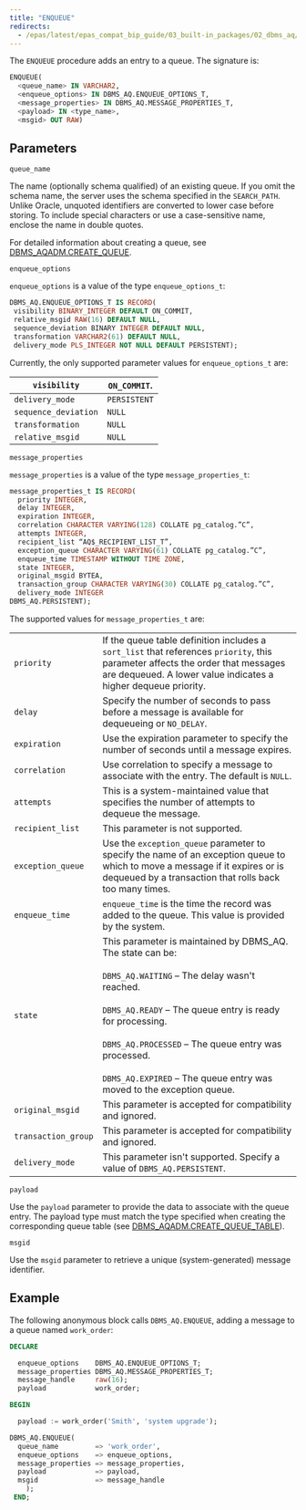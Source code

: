 ```yaml
---
title: "ENQUEUE"
redirects:
  - /epas/latest/epas_compat_bip_guide/03_built-in_packages/02_dbms_aq/01_enqueue/ #generated for docs/epas/reorg-role-use-case-mode
---
```


The `ENQUEUE` procedure adds an entry to a queue. The signature is:

```sql
ENQUEUE(
  <queue_name> IN VARCHAR2,
  <enqueue_options> IN DBMS_AQ.ENQUEUE_OPTIONS_T,
  <message_properties> IN DBMS_AQ.MESSAGE_PROPERTIES_T,
  <payload> IN <type_name>,
  <msgid> OUT RAW)
```

## Parameters

`queue_name`

 The name (optionally schema qualified) of an existing queue. If you omit the schema name, the server uses the schema specified in the `SEARCH_PATH`. Unlike Oracle, unquoted identifiers are converted to lower case before storing. To include special characters or use a case-sensitive name, enclose the name in double quotes.

 For detailed information about creating a queue, see [DBMS_AQADM.CREATE_QUEUE](../03_dbms_aqadm/03_create_queue).

`enqueue_options`

  `enqueue_options` is a value of the type `enqueue_options_t`:

```sql
DBMS_AQ.ENQUEUE_OPTIONS_T IS RECORD(
 visibility BINARY_INTEGER DEFAULT ON_COMMIT,
 relative_msgid RAW(16) DEFAULT NULL,
 sequence_deviation BINARY INTEGER DEFAULT NULL,
 transformation VARCHAR2(61) DEFAULT NULL,
 delivery_mode PLS_INTEGER NOT NULL DEFAULT PERSISTENT);
```

Currently, the only supported parameter values for `enqueue_options_t` are:

| `visibility`         | `ON_COMMIT`. |
| -------------------- | ------------ |
| `delivery_mode`      | `PERSISTENT` |
| `sequence_deviation` | `NULL`       |
| `transformation`     | `NULL`       |
| `relative_msgid`     | `NULL`       |

`message_properties`

 `message_properties` is a value of the type `message_properties_t`:

```sql
message_properties_t IS RECORD(
  priority INTEGER,
  delay INTEGER,
  expiration INTEGER,
  correlation CHARACTER VARYING(128) COLLATE pg_catalog.”C”,
  attempts INTEGER,
  recipient_list “AQ$_RECIPIENT_LIST_T”,
  exception_queue CHARACTER VARYING(61) COLLATE pg_catalog.”C”,
  enqueue_time TIMESTAMP WITHOUT TIME ZONE,
  state INTEGER,
  original_msgid BYTEA,
  transaction_group CHARACTER VARYING(30) COLLATE pg_catalog.”C”,
  delivery_mode INTEGER
DBMS_AQ.PERSISTENT);
```

The supported values for `message_properties_t` are:

|                     |                                                                                                                                                                                                                                                                                                                                                        |
| ------------------- | ------------------------------------------------------------------------------------------------------------------------------------------------------------------------------------------------------------------------------------------------------------------------------------------------------------------------------------------------------ |
| `priority`          | If the queue table definition includes a `sort_list` that references `priority`, this parameter affects the order that messages are dequeued. A lower value indicates a higher dequeue priority.                                                                                                                                                       |
| `delay`             | Specify the number of seconds to pass before a message is available for dequeueing or `NO_DELAY`.                                                                                                                                                                                                                                               |
| `expiration`        | Use the expiration parameter to specify the number of seconds until a message expires.                                                                                                                                                                                                                                                                 |
| `correlation`       | Use correlation to specify a message to associate with the entry. The default is `NULL`.                                                                                                                                                                                                                                                    |
| `attempts`          | This is a system-maintained value that specifies the number of attempts to dequeue the message.                                                                                                                                                                                                                                                        |
| `recipient_list`    | This parameter is not supported.                                                                                                                                                                                                                                                                                                                       |
| `exception_queue`   | Use the `exception_queue` parameter to specify the name of an exception queue to which to move a message if it expires or is dequeued by a transaction that rolls back too many times.                                                                                                                                                           |
| `enqueue_time`      | `enqueue_time` is the time the record was added to the queue. This value is provided by the system.                                                                                                                                                                                                                                                    |
| `state`             | This parameter is maintained by DBMS_AQ. The state can be:<br /><br />`DBMS_AQ.WAITING` – The delay wasn't reached.<br /><br />`DBMS_AQ.READY` – The queue entry is ready for processing.<br /><br />`DBMS_AQ.PROCESSED` – The queue entry was processed.<br /><br />`DBMS_AQ.EXPIRED` – The queue entry was moved to the exception queue. |
| `original_msgid`    | This parameter is accepted for compatibility and ignored.                                                                                                                                                                                                                                                                                              |
| `transaction_group` | This parameter is accepted for compatibility and ignored.                                                                                                                                                                                                                                                                                              |
| `delivery_mode`     | This parameter isn't supported. Specify a value of `DBMS_AQ.PERSISTENT`.                                                                                                                                                                                                                                                                              |

`payload`

 Use the `payload` parameter to provide the data to associate with the queue entry. The payload type must match the type specified when creating the corresponding queue table (see [DBMS_AQADM.CREATE_QUEUE_TABLE](../03_dbms_aqadm/04_create_queue_table)).

`msgid`

 Use the `msgid` parameter to retrieve a unique (system-generated) message identifier.

## Example

The following anonymous block calls `DBMS_AQ.ENQUEUE`, adding a message to a queue named `work_order`:

```sql
DECLARE

  enqueue_options    DBMS_AQ.ENQUEUE_OPTIONS_T;
  message_properties DBMS_AQ.MESSAGE_PROPERTIES_T;
  message_handle     raw(16);
  payload            work_order;

BEGIN

  payload := work_order('Smith', 'system upgrade');

DBMS_AQ.ENQUEUE(
  queue_name         => 'work_order',
  enqueue_options    => enqueue_options,
  message_properties => message_properties,
  payload            => payload,
  msgid              => message_handle
    );
 END;
```
